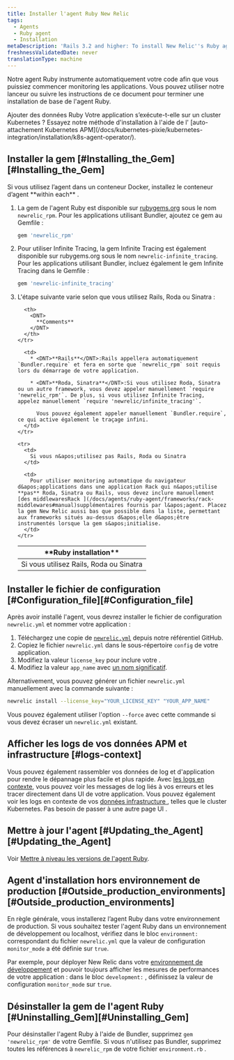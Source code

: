 ```yaml
---
title: Installer l'agent Ruby New Relic
tags:
  - Agents
  - Ruby agent
  - Installation
metaDescription: 'Rails 3.2 and higher: To install New Relic''s Ruby agent as a gem, start here.'
freshnessValidatedDate: never
translationType: machine
---
```


Notre agent Ruby instrumente automatiquement votre code afin que vous puissiez commencer monitoring les applications. Vous pouvez utiliser notre lanceur ou suivre les instructions de ce document pour terminer une installation de base de l&apos;agent Ruby.

<ButtonLink role="button" to="https://one.newrelic.com/launcher/nr1-core.settings?pane=eyJuZXJkbGV0SWQiOiJ0dWNzb24ucGxnLWluc3RydW1lbnQtZXZlcnl0aGluZyJ9&cards[0]=eyJuZXJkbGV0SWQiOiJzZXR1cC1uZXJkbGV0cy5zZXR1cC1ydWJ5LWludGVncmF0aW9uIiwiYWNjb3VudElkIjoyNjQwNDA5fQ==&platform[accountId]=1" variant="primary">
  Ajouter des données Ruby
</ButtonLink>

<Callout variant="tip">
  Votre application s’exécute-t-elle sur un cluster Kubernetes ? Essayez notre méthode d&apos;installation à l&apos;aide de l&apos; [auto-attachement Kubernetes APM](/docs/kubernetes-pixie/kubernetes-integration/installation/k8s-agent-operator/).
</Callout>

## Installer la gem [#Installing\_the\_Gem][#Installing_the_Gem]

<Callout variant="important">
  Si vous utilisez l’agent dans un conteneur Docker, installez le conteneur d’agent <DNT>**within each**</DNT> .
</Callout>

1. La gem de l&apos;agent Ruby est disponible sur [rubygems.org](https://rubygems.org/) sous le nom `newrelic_rpm`. Pour les applications utilisant Bundler, ajoutez ce gem au Gemfile :

   ```ruby
   gem 'newrelic_rpm'
   ```

2. Pour utiliser Infinite Tracing, la gem Infinite Tracing est également disponible sur rubygems.org sous le nom `newrelic-infinite_tracing`. Pour les applications utilisant Bundler, incluez également le gem Infinite Tracing dans le Gemfile :

   ```ruby
   gem 'newrelic-infinite_tracing'
   ```

3. L&apos;étape suivante varie selon que vous utilisez Rails, Roda ou Sinatra :

   <table>
     <thead>
       <tr>
         <th style={{ width: "200px" }}>
           <DNT>
             **Ruby installation**
           </DNT>
         </th>

         <th>
           <DNT>
             **Comments**
           </DNT>
         </th>
       </tr>
     </thead>

     <tbody>
       <tr>
         <td>
           Si vous utilisez Rails, Roda ou Sinatra
         </td>

         <td>
           * <DNT>**Rails**</DNT>:Rails appellera automatiquement `Bundler.require` et fera en sorte que `newrelic_rpm` soit requis lors du démarrage de votre application.

           * <DNT>**Roda, Sinatra**</DNT>:Si vous utilisez Roda, Sinatra ou un autre framework, vous devez appeler manuellement `require 'newrelic_rpm'`. De plus, si vous utilisez Infinite Tracing, appelez manuellement `require 'newrelic/infinite_tracing'`.

             Vous pouvez également appeler manuellement `Bundler.require`, ce qui active également le traçage infini.
         </td>
       </tr>

       <tr>
         <td>
           Si vous n&apos;utilisez pas Rails, Roda ou Sinatra
         </td>

         <td>
           Pour utiliser monitoring automatique du navigateur d&apos;applications dans une application Rack qui n&apos;utilise **pas** Roda, Sinatra ou Rails, vous devez inclure manuellement [des middlewaresRack ](/docs/agents/ruby-agent/frameworks/rack-middlewares#manual)supplémentaires fournis par l&apos;agent. Placez la gem New Relic aussi bas que possible dans la liste, permettant aux frameworks situés au-dessus d&apos;elle d&apos;être instrumentés lorsque la gem s&apos;initialise.
         </td>
       </tr>
     </tbody>
   </table>

## Installer le fichier de configuration [#Configuration\_file][#Configuration_file]

Après avoir installé l&apos;agent, vous devrez installer le fichier de configuration `newrelic.yml` et nommer votre application :

1. Téléchargez une copie de [`newrelic.yml`](https://github.com/newrelic/newrelic-ruby-agent/blob/dev/newrelic.yml) depuis notre référentiel GitHub.
2. Copiez le fichier `newrelic.yml` dans le sous-répertoire `config` de votre application.
3. Modifiez la valeur `license_key` pour inclure votre <InlinePopover type="licenseKey" />.
4. Modifiez la valeur `app_name` avec [un nom significatif](/docs/agents/manage-apm-agents/app-naming/name-your-application).

Alternativement, vous pouvez générer un fichier `newrelic.yml` manuellement avec la commande suivante :

```sh
newrelic install --license_key="YOUR_LICENSE_KEY" "YOUR_APP_NAME"
```

Vous pouvez également utiliser l&apos;option `--force` avec cette commande si vous devez écraser un `newrelic.yml` existant.

<InstallFeedback />

## Afficher les logs de vos données APM et infrastructure [#logs-context]

Vous pouvez également rassembler vos données de log et d&apos;application pour rendre le dépannage plus facile et plus rapide. Avec [les logs en contexte](/docs/logs/logs-context/configure-logs-context-ruby/), vous pouvez voir les messages de log liés à vos erreurs et les tracer directement dans UI de votre application. Vous pouvez également voir les logs en contexte de vos [données infrastructure ](/docs/logs/forward-logs/forward-your-logs-using-infrastructure-agent/), telles que le cluster Kubernetes. Pas besoin de passer à une autre page UI .

## Mettre à jour l&apos;agent [#Updating\_the\_Agent][#Updating_the_Agent]

Voir [Mettre à niveau les versions de l&apos;agent Ruby](/docs/agents/ruby-agent/installation/upgrade-ruby-agent-versions).

## Agent d&apos;installation hors environnement de production [#Outside\_production\_environments][#Outside_production_environments]

En règle générale, vous installerez l’agent Ruby dans votre environnement de production. Si vous souhaitez tester l&apos;agent Ruby dans un environnement de développement ou localhost, vérifiez dans le bloc `environment:` correspondant du fichier `newrelic.yml` que la valeur de configuration `monitor_mode` a été définie sur `true`.

Par exemple, pour déployer New Relic dans votre [environnement de développement](/docs/ruby/developer-mode) et pouvoir toujours afficher les mesures de performances de votre application : dans le bloc `development:` , définissez la valeur de configuration `monitor_mode` sur `true`.

## Désinstaller la gem de l&apos;agent Ruby [#Uninstalling\_Gem][#Uninstalling_Gem]

Pour désinstaller l&apos;agent Ruby à l&apos;aide de Bundler, supprimez `gem 'newrelic_rpm'` de votre Gemfile. Si vous n&apos;utilisez pas Bundler, supprimez toutes les références à `newrelic_rpm` de votre fichier `environment.rb` .